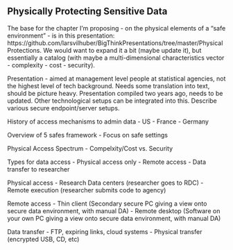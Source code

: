 ## Physically Protecting Sensitive Data

The base for the chapter I'm proposing - on the physical 
elements of a "safe environment" - is in this presentation: 
https://github.com/larsvilhuber/BigThinkPresentations/tree/master/PhysicalProtections. 
We would want to expand it a bit (maybe update it), but essentially a catalog 
(with maybe a multi-dimensional characteristics vector - complexity - cost - security).

Presentation - aimed at management level people at statistical agencies, 
not the highest level of tech background. Needs some translation into text, 
should be picture heavy. Presentation compiled two years ago, needs to be updated. 
Other technological setups can be integrated into this. Describe various secure endpoint/server setups.


History of access mechanisms to admin data
- US
- France
- Germany

Overview of 5 safes framework
- Focus on safe settings

Physical Access Spectrum
- Compelxity/Cost vs. Security

Types for data access
- Physical access only
- Remote access
- Data transfer to researcher

Physical access
- Research Data centers (researcher goes to RDC)
- Remote execution (researcher submits code to agency)

Remote access
- Thin client (Secondary secure PC giving a view onto secure data environment, with manual DA)
- Remote desktop (Software on your own PC giving a view onto secure data environment, with manual DA)

Data transfer
- FTP, expiring links, cloud systems
- Physical transfer (encrypted USB, CD, etc)
